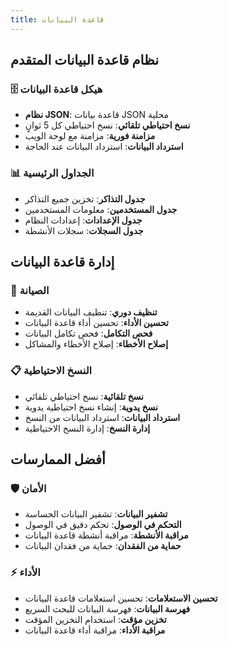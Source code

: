 ```yaml
---
title: قاعدة البيانات
---
```


## نظام قاعدة البيانات المتقدم

### 🗄️ هيكل قاعدة البيانات
- **نظام JSON**: قاعدة بيانات JSON محلية
- **نسخ احتياطي تلقائي**: نسخ احتياطي كل 5 ثوانٍ
- **مزامنة فورية**: مزامنة مع لوحة الويب
- **استرداد البيانات**: استرداد البيانات عند الحاجة

### 📊 الجداول الرئيسية
- **جدول التذاكر**: تخزين جميع التذاكر
- **جدول المستخدمين**: معلومات المستخدمين
- **جدول الإعدادات**: إعدادات النظام
- **جدول السجلات**: سجلات الأنشطة

## إدارة قاعدة البيانات

### 🔧 الصيانة
- **تنظيف دوري**: تنظيف البيانات القديمة
- **تحسين الأداء**: تحسين أداء قاعدة البيانات
- **فحص التكامل**: فحص تكامل البيانات
- **إصلاح الأخطاء**: إصلاح الأخطاء والمشاكل

### 📋 النسخ الاحتياطية
- **نسخ تلقائية**: نسخ احتياطي تلقائي
- **نسخ يدوية**: إنشاء نسخ احتياطية يدوية
- **استرداد البيانات**: استرداد البيانات من النسخ
- **إدارة النسخ**: إدارة النسخ الاحتياطية

## أفضل الممارسات

### 🛡️ الأمان
- **تشفير البيانات**: تشفير البيانات الحساسة
- **التحكم في الوصول**: تحكم دقيق في الوصول
- **مراقبة الأنشطة**: مراقبة أنشطة قاعدة البيانات
- **حماية من الفقدان**: حماية من فقدان البيانات

### ⚡ الأداء
- **تحسين الاستعلامات**: تحسين استعلامات قاعدة البيانات
- **فهرسة البيانات**: فهرسة البيانات للبحث السريع
- **تخزين مؤقت**: استخدام التخزين المؤقت
- **مراقبة الأداء**: مراقبة أداء قاعدة البيانات
